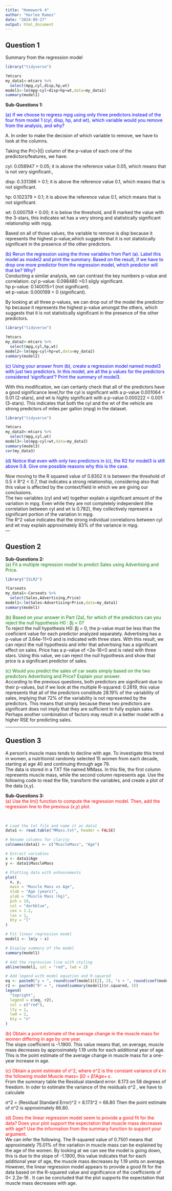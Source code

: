```yaml
---
title: "Homework 4"
author: "Harlee Ramos"
date: "2024-09-27"
output: html_document
---
```


## Question 1
Summary from the regression model 
```r
library("tidyverse")

?mtcars
my_data1<-mtcars %>%
  select(mpg,cyl,disp,hp,wt)
model1<-lm(mpg~cyl+disp+hp+wt,data=my_data1)
summary(model1)
```

**Sub-Questions 1:**<br>

<span style="color: blue;">
(a) If we choose to regress mpg using only three predictors instead of the four from
model 1 (cyl, disp, hp, and wt), which variable would you remove from the analysis,
and why?</span>

A. In order to make the decision of which variable to remove, we have to look at the columns.<br>

Taking the Pr(>|t|) column of the p-value of each one of the predictors/features, we have:<br>

cyl: 0.058947 > 0.05; it is above the reference value 0.05, which means that is not very significant.,<br>

disp: 0.331386 > 0.1; it is above the reference value 0.1, which means that is not significant.<br>

hp:  0.102379 > 0.1; it is above the reference value 0.1, which means that is not significant.<br>

wt: 0.000759 < 0.00; it is below the threshold, and R marked the value with the 3-stars, this indicates wt has a very strong and statistically significant relationship with mpg.<br>

Based on all of those values, the variable to remove is disp because it represents the highest p-value,which suggests that it is not statistically significant in the presence of the other predictors.<br>

<span style="color: blue;">(b) Rerun the regression using the three variables from Part (a). Label this model as
model2 and print the summary. Based on the result, if we have to drop one more
predictor from the regression model, which predictor will that be? Why?</span><br>
Conducting a similar analysis, we can contrast the key numbers p-value and correlation:
cyl p-value: 0.098480 >0.1 sligly significant.<br>
hp p-value: 0.140015>1 (not significant).<br>
wt p-value: 0.000199 < 0 (significant).<br>

By looking at all three p-values, we can drop out of the model the predictor hp because it represents the highest p-value amongst the others, which suggests that it is not statistically significant in the presence of the other predictors.<br>

```r
library("tidyverse")

?mtcars
my_data2<-mtcars %>%
  select(mpg,cyl,hp,wt)
model2<-lm(mpg~cyl+hp+wt,data=my_data2)
summary(model2)
```

<span style="color: blue;">(c) Using your answer from (b), create a regression model named model3 with just
two predictors. In this model, are all the p values for the predictors considered
‘significant’? Print the summary of model3.</span>

With this modification, we can certanly check that all of the predictors have a good significance level,for the cyl is significant with a p-value 0.001064 < 0.01 (2-stars), and wt is highly significant with a p-value 0.000222 < 0.001 (3-stars).  This indicates that both the cyl and the wt of the vehicle are strong predictors of miles per gallon (mpg) in the dataset.


```r
library("tidyverse")

?mtcars
my_data3<-mtcars %>%
  select(mpg,cyl,wt)
model3<-lm(mpg~cyl+wt,data=my_data3)
summary(model3)
cor(my_data3)
```

<span style="color: blue;">(d) Notice that even with only two predictors in (c), the R2 for model3 is still above
0.8. Give one possible reasons why this is the case.<br>

Now moving to the R squared value of  0.8302 it is between the threshold of  0.5 ≤ R^2 < 0.7, that indicates a strong relationship, considering also that this value is affected by the context/field in which we are giving our conclusions. <br>
The two variables (cyl and wt) together explain a significant amount of the variation in mpg. Even while they are not completely independent (the correlation between cyl and wt is 0.782), they collectively represent a significant portion of the variation in mpg.<br>
The R^2 value indicates that the strong individual correlations between cyl and wt may explain approximately 83% of the variance in mpg.<br>
---

## Question 2

**Sub-Questions 2:**<br>
<span style="color: green;">(a) Fit a multiple regression model to predict Sales using Advertising and Price.</span>

```r
library("ISLR2")

?Carseats
my_data1<-Carseats %>%
  select(Sales,Advertising,Price)
model1<-lm(Sales~Advertising+Price,data=my_data1)
summary(model1)
```
<span style="color: green;">(b) Based on your answer in Part (2a), for which of the predictors can you reject the null hypothesis H0 : βj = 0?</span>
<br>
To reject the null hypothesis H0: βj = 0, the p-value must be less than the coeficient value for each predictor analyzed separately. Advertising has a p-value of 3.64e-11<0 and is indicated with three stars. With this result, we can reject the null hypothesis and infer that advertising has a significant effect on sales. Price has a p-value of <2e-16<0 and is rated with three stars. Using this value, we can reject the null hypothesis and show that price is a significant predictor of sales.
<br>

<span style="color: green;">(c) Would you predict the sales of car seats simply based on the two predictors Advertising and Price? Explain your answer.</span><br>
According to the previous questions, both predictors are significant due to their p-values, but if we look at the multiple R-squared: 0.2819, this value represents that all of the predictors constitute 28.19% of the variability of sales, implying that 72% of the variability is not represented by the predictors. This means that simply because these two predictors are significant does not imply that they are sufficient to fully explain sales. Perhaps another combination of factors may result in a better model with a higher RSE for predicting sales.
<br>

---

## Question 3
A person’s muscle mass tends to decline with age. To investigate this trend in women, a nutritionist randomly selected 15 women from each decade, starting at age 40 and continuing through age 79.<br> The data is stored in a TXT file named MMass. In this file, the first column represents muscle mass, while the second column represents age. Use the following code to read the file, transform the variables, and create a plot of the data (x,y).<br>


**Sub-Questions 3:**<br>
<span style="color: red;">(a) Use the lm() function to compute the regression model. Then, add the regression line to the previous (x,y) plot.</span>

<br>
```r
# Load the txt file and name it as data1
data1 <- read.table("MMass.txt", header = FALSE)

# Rename columns for clarity
colnames(data1) <- c("MuscleMass", "Age")

# Extract variables
x <- data1$Age
y <- data1$MuscleMass

# Plotting data with enhancements
plot(
  x, y,
  main = "Muscle Mass vs Age",
  xlab = "Age (years)",
  ylab = "Muscle Mass (kg)",
  pch = 19,
  col = "darkblue",
  cex = 1.2,
  las = 1,
  bty = "l"
)

# Fit linear regression model
model1 <- lm(y ~ x)

# Display summary of the model
summary(model1)

# Add the regression line with styling
abline(model1, col = "red", lwd = 2)

# Add legend with model equation and R-squared
eq <- paste0("y = ", round(coef(model1)[2], 2), "x + ", round(coef(model1)[1], 2))
r2 <- paste0("R² = ", round(summary(model1)$r.squared, 3))
legend(
  "topright",
  legend = c(eq, r2),
  col = c("red"),
  lty = 1,
  lwd = 2,
  bty = "n"
)
```

<span style="color: red;">(b) Obtain a point estimate of the average change in the muscle mass for women differing in age by one year.</span>
<br>
The slope coefficient is -1.1900. This value means that, on average, muscle mass decreases by approximately 1.19 units for each additional year of age. This is the point estimate of the average change in muscle mass for a one-year increase in age.


<span style="color: red;">(c) Obtain a point estimate of σ^2, where σ^2 is the constant variance of ϵ in the following model Muscle mass= β0 + β1Age+ ϵ.</span>
<br>
From the summary table the Residual standard error: 8.173 on 58 degrees of freedom.
In oder to estimate the  variance of the residuals σ^2  , we have to calculate 

σ^2 = (Residual Standard Error)^2 = 8.173^2 = 66.80
Then the point estimate of σ^2 is approximately 66.80.

<span style="color: red;">(d) Does the linear regression model seem to provide a good fit for the data? Does your plot support the expectation that muscle mass decreases with age? Use the
information from the summary function to support your argument.</span>
<br>
We can infer the following. The R-squared value of 0.7501 means that approximately 75.01% of the variation in muscle mass can be explained by the age of the women. By looking at we can see the model is going down, this is due to the slope of -1.1900, this value indicates that for each additional year of age, the muscle mass decreases by 1.19 units on average.
However, the linear regression model appears to provide a good fit for the data based on the R-squared value and significance of the coefficients of 0< 2.2e-16
. It can be concluded that the plot supports the expectation that muscle mass decreases with age.







